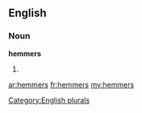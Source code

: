 ==English==

===Noun===
'''hemmers'''

# {{plural of|[[hemmer]]}}

[[Category:English plurals]]

[[ar:hemmers]]
[[fr:hemmers]]
[[my:hemmers]]